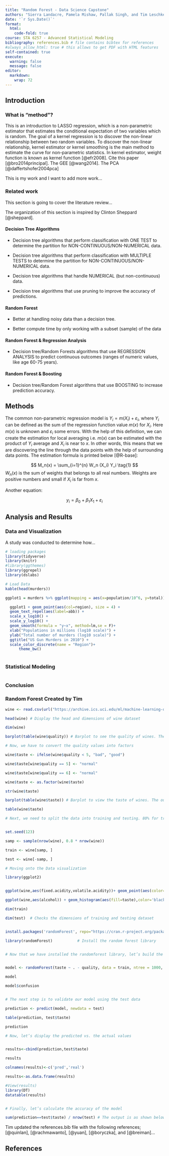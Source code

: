 ```yaml
---
title: "Random Forest - Data Science Capstone"
authors: "Sierra Landacre, Pamela Mishaw, Pallak Singh, and Tim Leschke"
date: '`r Sys.Date()`'
format:
  html:
    code-fold: true
course: STA 6257 - Advanced Statistical Modeling
bibliography: references.bib # file contains bibtex for references
#always_allow_html: true # this allows to get PDF with HTML features
self-contained: true
execute: 
  warning: false
  message: false
editor: 
  markdown: 
    wrap: 72
---
```


## Introduction

### What is "method"?

This is an introduction to LASSO regression, which is a non-parametric
estimator that estimates the conditional expectation of two variables
which is random. The goal of a kernel regression is to discover the
non-linear relationship between two random variables. To discover the
non-linear relationship, kernel estimator or kernel smoothing is the
main method to estimate the curve for non-parametric statistics. In
kernel estimator, weight function is known as kernel function
[@efr2008]. Cite this paper [@bro2014principal]. The GEE [@wang2014].
The PCA [@daffertshofer2004pca]

This is my work and I want to add more work...

### Related work

This section is going to cover the literature review...

The organization of this section is inspired by Clinton Sheppard [@sheppard].

#### Decision Tree Algorithms

* Decision tree algorithms that perform classification with ONE TEST to determine the partition for NON-CONTINUOUS/NON-NUMERICAL data.

* Decision tree algorithms that perform classification with MULTIPLE TESTS to determine the partition for NON-CONTINUOUS/NON-NUMERICAL data.

* Decision tree algorithms that handle NUMERICAL (but non-continuous) data.

* Decision tree algorithms that use pruning to improve the accuracy of predictions.

#### Random Forest

* Better at handling noisy data than a decision tree.

* Better compute time by only working with a subset (sample) of the data

#### Random Forest & Regression Analysis

* Decision tree/Random Forests algorithms that use REGRESSION ANALYSIS to predict continuous outcomes (ranges of numeric values, like age 60-75 years).

#### Random Forest & Boosting

* Decision tree/Random Forest algorithms that use BOOSTING to increase prediction accuracy.

## Methods

The common non-parametric regression model is
$Y_i = m(X_i) + \varepsilon_i$, where $Y_i$ can be defined as the sum of
the regression function value $m(x)$ for $X_i$. Here $m(x)$ is unknown
and $\varepsilon_i$ some errors. With the help of this definition, we
can create the estimation for local averaging i.e. $m(x)$ can be
estimated with the product of $Y_i$ average and $X_i$ is near to $x$. In
other words, this means that we are discovering the line through the
data points with the help of surrounding data points. The estimation
formula is printed below [@R-base]:

$$
M_n(x) = \sum_{i=1}^{n} W_n (X_i) Y_i  \tag{1}
$$ $W_n(x)$ is the sum of weights that belongs to all real numbers.
Weights are positive numbers and small if $X_i$ is far from $x$.

Another equation:

$$
y_i = \beta_0 + \beta_1 X_1 +\varepsilon_i
$$

## Analysis and Results

### Data and Visualization

A study was conducted to determine how...


```r
# loading packages 
library(tidyverse)
library(knitr)
#library(ggthemes)
library(ggrepel)
library(dslabs)
```

```r
# Load Data
kable(head(murders))

ggplot1 = murders %>% ggplot(mapping = aes(x=population/10^6, y=total)) 

  ggplot1 + geom_point(aes(col=region), size = 4) +
  geom_text_repel(aes(label=abb)) +
  scale_x_log10() +
  scale_y_log10() +
  geom_smooth(formula = "y~x", method=lm,se = F)+
  xlab("Populations in millions (log10 scale)") + 
  ylab("Total number of murders (log10 scale)") +
  ggtitle("US Gun Murders in 2010") +
  scale_color_discrete(name = "Region")+
      theme_bw()
  

```

### Statistical Modeling

```r

```

### Conclusion

### Random Forest Created by Tim

```r
wine <- read.csv(url("https://archive.ics.uci.edu/ml/machine-learning-databases/wine-quality/winequality-red.csv"), header = TRUE, sep = ";") # This command is used to load the dataset

head(wine) # Display the head and dimensions of wine dataset

dim(wine)

barplot(table(wine$quality)) # Barplot to see the quality of wines. The output looks like below
```

```r
# Now, we have to convert the quality values into factors

wine$taste <- ifelse(wine$quality < 5, "bad", "good")

wine$taste[wine$quality == 5] <- "normal"

wine$taste[wine$quality == 6] <- "normal"

wine$taste <- as.factor(wine$taste)

str(wine$taste)

barplot(table(wine$taste)) # Barplot to view the taste of wines. The output is shown below.

table(wine$taste) 
```

```r
# Next, we need to split the data into training and testing. 80% for training, 20% for testing.


set.seed(123)

samp <- sample(nrow(wine), 0.8 * nrow(wine))

train <- wine[samp, ]

test <- wine[-samp, ]
```

```r
# Moving onto the Data visualization

library(ggplot2)


ggplot(wine,aes(fixed.acidity,volatile.acidity))+ geom_point(aes(color=taste))# This command is used to display a scatter plot. The output looks like below

```

```r
ggplot(wine,aes(alcohol)) + geom_histogram(aes(fill=taste),color='black',bins=50) # This command is used to display a stacked bar chart. The output looks like below

```

```r
dim(train)

dim(test)  # Checks the dimensions of training and testing dataset


install.packages('randomForest', repo="https://cran.r-project.org/package=randomForest")

library(randomForest)           # Install the random forest library


# Now that we have installed the randomforest library, let’s build the random forest model


model <- randomForest(taste ~ . - quality, data = train, ntree = 1000, mtry = 5)

model

model$confusion


# The next step is to validate our model using the test data

prediction <- predict(model, newdata = test)

table(prediction, test$taste)

prediction
```

```r
# Now, let’s display the predicted vs. the actual values


results<-cbind(prediction,test$taste)

results

colnames(results)<-c('pred','real')

results<-as.data.frame(results)

#View(results)
library(DT)
datatable(results)


# Finally, let’s calculate the accuracy of the model

sum(prediction==test$taste) / nrow(test) # The output is as shown below
```
Tim updated the references.bib file with the following references; [@quinlan], [@rachmawanto], [@yuan], [@boryczka], and [@breiman]...



## References
